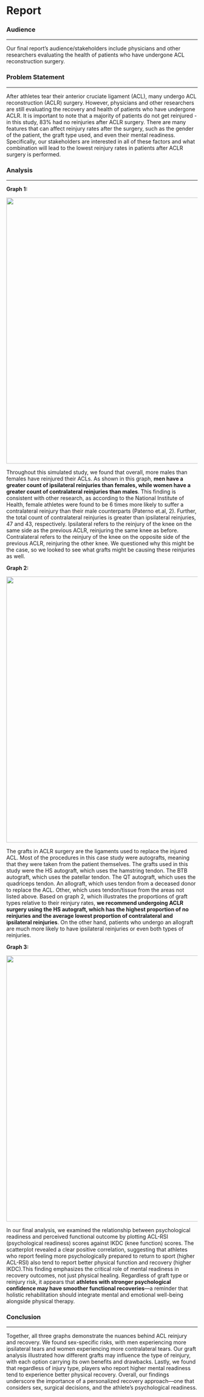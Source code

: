 # Report {.unnumbered}

### Audience

------------------------------------------------------------------------

Our final report’s audience/stakeholders include physicians and other researchers evaluating the health of patients who have undergone ACL reconstruction surgery.

### Problem Statement

------------------------------------------------------------------------

After athletes tear their anterior cruciate ligament (ACL), many undergo ACL reconstruction (ACLR) surgery. However, physicians and other researchers are still evaluating the recovery and health of patients who have undergone ACLR. It is important to note that a majority of patients do not get reinjured - in this study, 83% had no reinjuries after ACLR surgery. There are many features that can affect reinjury rates after the surgery, such as the gender of the patient, the graft type used, and even their mental readiness. Specifically, our stakeholders are interested in all of these factors and what combination will lead to the lowest reinjury rates in patients after ACLR surgery is performed.

### Analysis

------------------------------------------------------------------------

**Graph 1:**

![](images/Graph1.png){width=700}

Throughout this simulated study, we found that overall, more males than females have reinjured their ACLs. As shown in this graph, **men have a greater count of ipsilateral reinjuries than females, while women have a greater count of contralateral reinjuries than males**. This finding is consistent with other research, as according to the National Institute of Health, female athletes were found to be 6 times more likely to suffer a contralateral reinjury than their male counterparts (Paterno et.al, 2). Further, the total count of contralateral reinjuries is greater than ipsilateral reinjuries, 47 and 43, respectively. Ipsilateral refers to the reinjury of the knee on the same side as the previous ACLR, reinjuring the same knee as before. Contralateral refers to the reinjury of the knee on the opposite side of the previous ACLR, reinjuring the other knee. We questioned why this might be the case, so we looked to see what grafts might be causing these reinjuries as well.

**Graph 2:**

![](images/Graph2.png){width=700}

The grafts in ACLR surgery are the ligaments used to replace the injured ACL. Most of the procedures in this case study were autografts, meaning that they were taken from the patient themselves. The grafts used in this study were the HS autograft, which uses the hamstring tendon. The BTB autograft, which uses the patellar tendon. The QT autograft, which uses the quadriceps tendon. An allograft, which uses tendon from a deceased donor to replace the ACL. Other, which uses tendon/tissue from the areas not listed above. Based on graph 2, which illustrates the proportions of graft types relative to their reinjury rates, **we recommend undergoing ACLR surgery using the HS autograft, which has the highest proportion of no reinjuries and the average lowest proportion of contralateral and ipsilateral reinjuries**. On the other hand, patients who undergo an allograft are much more likely to have ipsilateral reinjuries or even both types of reinjuries.

**Graph 3:**

![](images/Graph3.png){width=700}

In our final analysis, we examined the relationship between psychological readiness and perceived functional outcome by plotting ACL-RSI (psychological readiness) scores against IKDC (knee function) scores. The scatterplot revealed a clear positive correlation, suggesting that athletes who report feeling more psychologically prepared to return to sport (higher ACL-RSI) also tend to report better physical function and recovery (higher IKDC).This finding emphasizes the critical role of mental readiness in recovery outcomes, not just physical healing. Regardless of graft type or reinjury risk, it appears that **athletes with stronger psychological confidence may have smoother functional recoveries**—a reminder that holistic rehabilitation should integrate mental and emotional well-being alongside physical therapy.

### Conclusion

------------------------------------------------------------------------

Together, all three graphs demonstrate the nuances behind ACL reinjury and recovery. We found sex-specific risks, with men experiencing more ipsilateral tears and women experiencing more contralateral tears. Our graft analysis illustrated how different grafts may influence the type of reinjury, with each option carrying its own benefits and drawbacks. Lastly, we found that regardless of injury type, players who report higher mental readiness tend to experience better physical recovery. Overall, our findings underscore the importance of a personalized recovery approach—one that considers sex, surgical decisions, and the athlete's psychological readiness.